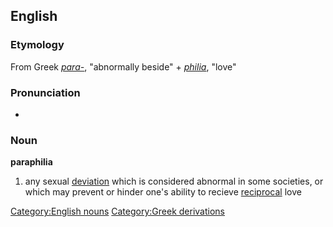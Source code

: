 == English ==
=== Etymology ===
From Greek ''[[para-]]'', "abnormally beside" + ''[[philia]]'', "love"

=== Pronunciation ===
*{{AHD|/păr'ə-fĭl'ē-ə/}}

===Noun===
'''paraphilia'''
#any sexual [[deviation]] which is considered abnormal in some societies, or which may prevent or hinder one's ability to recieve [[reciprocal]] love

[[Category:English nouns]]
[[Category:Greek derivations]]